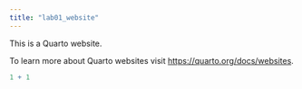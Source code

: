 ```yaml
---
title: "lab01_website"
---
```


This is a Quarto website.

To learn more about Quarto websites visit <https://quarto.org/docs/websites>.

```r
1 + 1
```
